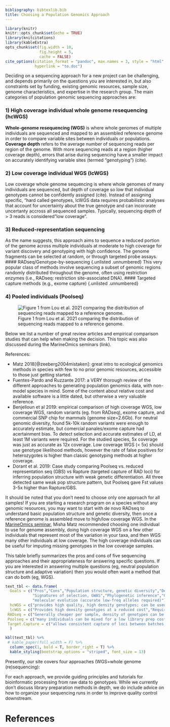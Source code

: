 ```yaml
---
bibliography: bibtexlib.bib
title: Choosing a Population Genomics Approach 
---
```


```r
library(knitr)
knitr::opts_chunk$set(echo = TRUE)
library(knitcitations)
library(kableExtra)
opts_chunk$set(fig.width = 10,
               fig.height = 5,
               cache = FALSE)
cite_options(citation_format = "pandoc", max.names = 3, style = "html", 
             hyperlink = "to.doc")
```


Deciding on a sequencing approach for a new project can be challenging, and depends primarily on the questions you are interested in, but also constraints set by funding, existing genomic resources, sample size, genome characteristics, and expertise in the research group. The main categories of population genomic sequencing approaches are:   

### 1) High coverage individual whole genome resequencing (hcWGS)  {.unlisted .unnumbered}
**Whole-genome resequencing (WGS)** is where whole genomes of multiple individuals are sequenced and mapped to an assembled reference genome in order to compare variable sites between individuals or populations. **Coverage depth** refers to the average number of sequencing reads per region of the genome. With more sequencing reads at a region (higher coverage depth), errors that arise during sequencing have a smaller impact on accurately identifying variable sites (termed "genotyping") (cite).    

### 2) Low coverage individual WGS (lcWGS)  {.unlisted .unnumbered}
Low coverage whole genome sequencing is where whole genomes of many individuals are sequenced, but depth of coverage so low that individual genotypes cannot be confidently assigned (cite). Instead of assigning specific, "hard called genotypes, lcWGS data requires probabilistic analyses that account for uncertainty about the true genotype and can incororate uncertanty accross all sequenced samples. Typically, sequencing depth of > 3 reads is considered "low coverage".  

### 3) Reduced-representation sequencing {.unlisted .unnumbered}
As the name suggests, this approach aims to sequence a reduced portion of the genome across multiple individuals at moderate to high coverage for variant discovery and genotyping with high confidence. The genome fragments can be selected at random, or through targeted probe assays.
#### RADseq/Genotype-by-sequencing  {.unlisted .unnumbered}
This very popular class of methods involve sequencing a subset of genomic regions randomly distributed throughout the genome, often using restriction enzymes (i.e., RADseq: restriction site-associated DNA). 
#### Targeted capture methods (e.g., exome capture)  {.unlisted .unnumbered}
 
### 4) Pooled individuals (Poolseq)  {.unlisted .unnumbered} 

![Figure 1 from Lou et al. 2021 comparing the distribution of sequencing reads mapped to a reference genome.](images/mec16077-fig-0001-m.jpg)

Below we list a number of great review articles and empirical comparison studies that can help when making the decision. This topic was also discussed during the MarineOmics seminars (link).  

References:  

* Matz 2018[@zeeberg2004mistaken]: great intro to ecological genomics methods in species with few to no prior genomic resources, accessible to those just getting started.  
* Fuentes-Pardo and Ruzzante 2017: a VERY thorough review of the different approaches to generating population genomics data, with non-model species in mind. Some of the content about relative cost and available software is a little dated, but otherwise a very valuable reference.   
* Benjelloun et al 2019: empirical comparison of high coverage WGS, low coverage WGS, random variants (eg. from RADseq), exome capture, and commercial SNP chip for mammals (genome size=2.6Gb). For neutral genomic diversity, found 5k-10k random variants were enough to accurately estimate, but comercial panales/exome capture had acertainment bias. To detect selection and accurate estimates of LD, at least 1M variants were required. For the studied species, 5x coverage was just as accurate as 12x coverage. Low coverage WGS (< 5x) should use genotype likelihood methods, however the rate of false positives for heterozygotes is higher than classic genotyping methods at higher coverage.  
* Dorant et al. 2019: Case study comparing Poolseq vs. reduced representation seq (GBS) vs Rapture (targeted capture of RAD loci) for inferring population structure with weak genetic differentiation. All three detected same weak pop structure pattern, but Poolseq gave Fst values 3-5x higher than Rapture/GBS.     
 
It should be noted that you don't need to choose only one approach for all samples! If you are starting a research program on a species without any genomic resources, you may want to start with de novo RADseq to understand basic population structure and genetic diversity, then once a reference genome is assembled move to high/low coverage WGS. In the [MarineOmics seminar](link), Misha Matz recommended choosing one individual to use for genome assembly, doing high coverage WGS on a few other individuals that represent most of the variation in your taxa, and then WGS many other individuals at low coverage. The high coverage individuals can be useful for imputing missing genotypes in the low coverage samples.  

This table briefly summarizes the pros and cons of five sequencing approaches and their appropriateness for answering specific questions. If you are interested in answering multiple questions (eg, neutral population structure and adaptive variation) then you would often want a method that can do both (eg, WGS).  

```r
text_tbl <- data.frame(
  Goals = c("Pros","Cons","Population structure, genetic diversity","Demography (mig. rates, pop. size through time)",
            "Signatures of selection, GWAS","Phylogenetic inference","Genetic crosses/mapping panels",
            "molecular evolution (accurate low-freq alleles required)"),
  hcWGS = c("provides high quality, high density genotypes; can be used to improve development of a reference genome","Most expensive per sample, requires a reference genome assembly, large computational resources","Great, but cheaper methods work almost as well","Great if incorporating haplotype-based methods ","Great","Computationally challenging, but good at all divergence levels ","Expensive","Best"),
  lcWGS = c("Provides high density genotypes at a reduced cost","Requires a reference, can produce false (+) heterozygotes, sensitive to batch effects, may be inappropriate to use individual SNP calls for some analyses","Good, but limited to popgen analyses based on genotype likelihoods ","Good, esp. with some high coverage samples to help with imputation","Good","Good for tree shapes but not branch lengths, good for extracting organelle sequences and cost-effective primers for species and hybrid ID studies ","Great","Poor"),
 RADseq = c("Generally cheaper per sample, density of genotypes can be tuned to fit question, does not require a reference","Only 1-5% of genome covered which limits studies on adaptive variation, de novo assembly can result in paralogs without quality control, can be hard to capture the same loci between batches","Great, esp. for many samples","Good for methods based on site frequency spectrum (eg moments), but not ideal for methods using extended haplotype or phasing info","Hotly debated, but unless your genome is way too big, WGS is the way to go","good at shallow to medium divergence levels, but need to play with filtering parameters ", "great as it allows for many invididuals","poor" ),
 Poolseq = c("many individuals can be mixed for a low library prep cost, only option for some larval studies","need higher sequencing depth so it can be more expensive than RAD (but less than other options), no info on individual genotypes (duh), requires a reference, requires some replicates to account for batch effects","good for methods that only use allele frequencies, won't work for individual based methods (eg Admixture)","active area of method development, but still not common except in cases of multiple temporal samples (cite) ","good if covering majority of the genome","would work in certain situations","maybe","poor"),
 Target.Capture = c("allows consistent capture of loci between batches, good for sequencing targeted regions across many samples","expensive to start a new project and requires reference of some kind to design baits (unless using method like eecSeq), only gives info on targeted region so can result in ascertainment bias for some analyses","ascertainment bias is likely to skew results, esp. for measures of genetic diversity","likely not appropriate due to ascertainment bias","only works for targeted regions ","an improvement over RAD as there will be less missing data among samples","poor","good if only interested in targeted regions")
  )

kbl(text_tbl) %>%
 # kable_paper(full_width = F) %>%
  column_spec(1, bold = T, border_right = T) %>%
  kable_styling(bootstrap_options = "striped", font_size = 13)

```

Presently, our site covers four approaches (WGS=whole genome (re)sequencing):  




For each approach, we provide guiding principles and tutorials for bioinformatic processing from raw data to genotypes. While we currently don't discuss library preparation methods in depth, we do include advice on how to organize your sequencing runs in order to improve quality control downstream.  

# References
